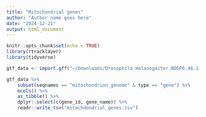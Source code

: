 ```yaml
---
title: "Mitochondrial genes"
author: "Author name goes here"
date: "2024-12-21"
output: html_document
---
```


```r
knitr::opts_chunk$set(echo = TRUE)
library(rtracklayer)
library(tidyverse)
```

```r
gtf_data <- import.gff("~/Downloads/Drosophila_melanogaster.BDGP6.46.113.gtf.gz")
```

```r
gtf_data %>% 
	subset(seqnames == "mitochondrion_genome" & type == "gene") %>% 
	mcols() %>% 
	as_tibble() %>% 
	dplyr::select(c(gene_id, gene_name)) %>% 
	readr::write_tsv("mitochdondrial_genes.tsv")
```
